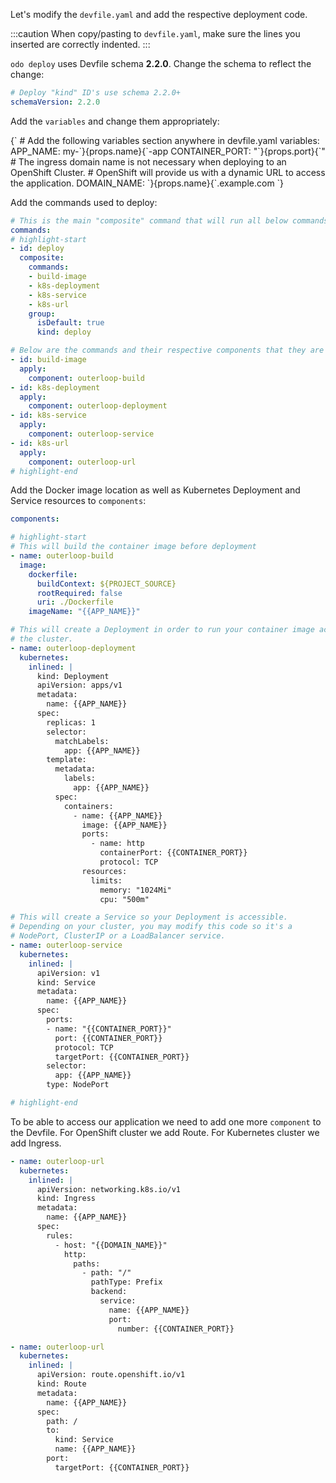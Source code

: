 
Let's modify the `devfile.yaml` and add the respective deployment code.

:::caution
When copy/pasting to `devfile.yaml`, make sure the lines you inserted are correctly indented.
:::

`odo deploy` uses Devfile schema **2.2.0**. Change the schema to reflect the change:

```yaml
# Deploy "kind" ID's use schema 2.2.0+
schemaVersion: 2.2.0
```

Add the `variables` and change them appropriately:

<div>
<CodeBlock language="yaml">
{`
# Add the following variables section anywhere in devfile.yaml
variables:
  APP_NAME: my-`}{props.name}{`-app
  CONTAINER_PORT: "`}{props.port}{`"
  # The ingress domain name is not necessary when deploying to an OpenShift Cluster.
  # OpenShift will provide us with a dynamic URL to access the application.
  DOMAIN_NAME: `}{props.name}{`.example.com
`}
</CodeBlock>
</div>

Add the commands used to deploy:

```yaml
# This is the main "composite" command that will run all below commands
commands:
# highlight-start
- id: deploy
  composite:
    commands:
    - build-image
    - k8s-deployment
    - k8s-service
    - k8s-url
    group:
      isDefault: true
      kind: deploy

# Below are the commands and their respective components that they are "linked" to deploy
- id: build-image
  apply:
    component: outerloop-build
- id: k8s-deployment
  apply:
    component: outerloop-deployment
- id: k8s-service
  apply:
    component: outerloop-service
- id: k8s-url
  apply:
    component: outerloop-url
# highlight-end
```

Add the Docker image location as well as Kubernetes Deployment and Service resources to `components`:
```yaml
components:

# highlight-start
# This will build the container image before deployment
- name: outerloop-build
  image:
    dockerfile:
      buildContext: ${PROJECT_SOURCE}
      rootRequired: false
      uri: ./Dockerfile
    imageName: "{{APP_NAME}}"

# This will create a Deployment in order to run your container image across
# the cluster.
- name: outerloop-deployment
  kubernetes:
    inlined: |
      kind: Deployment
      apiVersion: apps/v1
      metadata:
        name: {{APP_NAME}}
      spec:
        replicas: 1
        selector:
          matchLabels:
            app: {{APP_NAME}}
        template:
          metadata:
            labels:
              app: {{APP_NAME}}
          spec:
            containers:
              - name: {{APP_NAME}}
                image: {{APP_NAME}}
                ports:
                  - name: http
                    containerPort: {{CONTAINER_PORT}}
                    protocol: TCP
                resources:
                  limits:
                    memory: "1024Mi"
                    cpu: "500m"

# This will create a Service so your Deployment is accessible.
# Depending on your cluster, you may modify this code so it's a
# NodePort, ClusterIP or a LoadBalancer service.
- name: outerloop-service
  kubernetes:
    inlined: |
      apiVersion: v1
      kind: Service
      metadata:
        name: {{APP_NAME}}
      spec:
        ports:
        - name: "{{CONTAINER_PORT}}"
          port: {{CONTAINER_PORT}}
          protocol: TCP
          targetPort: {{CONTAINER_PORT}}
        selector:
          app: {{APP_NAME}}
        type: NodePort

# highlight-end
```

To be able to access our application we need to add one more `component` to the Devfile.
For OpenShift cluster we add Route. For Kubernetes cluster we add Ingress.

<Tabs groupId="quickstart">
  <TabItem value="kubernetes" label="Kubernetes">

```yaml
- name: outerloop-url
  kubernetes:
    inlined: |
      apiVersion: networking.k8s.io/v1
      kind: Ingress
      metadata:
        name: {{APP_NAME}}
      spec:
        rules:
          - host: "{{DOMAIN_NAME}}"
            http:
              paths:
                - path: "/"
                  pathType: Prefix
                  backend:
                    service:
                      name: {{APP_NAME}}
                      port:
                        number: {{CONTAINER_PORT}}
```
  </TabItem>
  <TabItem value="openshift" label="OpenShift">

```yaml
- name: outerloop-url
  kubernetes:
    inlined: |
      apiVersion: route.openshift.io/v1
      kind: Route
      metadata:
        name: {{APP_NAME}}
      spec:
        path: /
        to:
          kind: Service
          name: {{APP_NAME}}
        port:
          targetPort: {{CONTAINER_PORT}}
```
</TabItem>
</Tabs>
